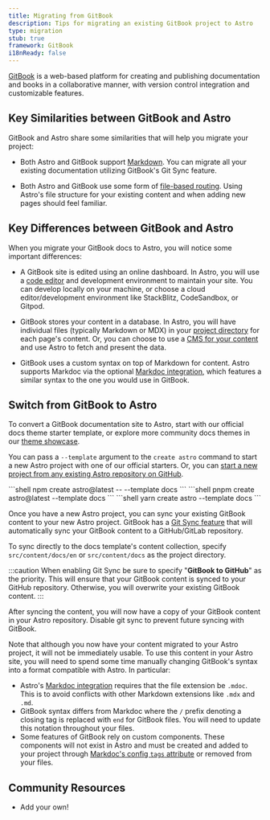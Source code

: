 ```yaml
---
title: Migrating from GitBook
description: Tips for migrating an existing GitBook project to Astro
type: migration
stub: true
framework: GitBook
i18nReady: false
---
```



[GitBook](https://gitbook.com) is a web-based platform for creating and publishing documentation and books in a collaborative manner, with version control integration and customizable features.


## Key Similarities between GitBook and Astro

GitBook and Astro share some similarities that will help you migrate your project:

- Both Astro and GitBook support [Markdown](/en/guides/markdown-content/). You can migrate all your existing documentation utilizing GitBook's Git Sync feature.

- Both Astro and GitBook use some form of [file-based routing](/en/core-concepts/routing/). Using Astro's file structure for your existing content and when adding new pages should feel familiar.

## Key Differences between GitBook and Astro

When you migrate your GitBook docs to Astro, you will notice some important differences:

- A GitBook site is edited using an online dashboard. In Astro, you will use a [code editor](/en/editor-setup/) and development environment to maintain your site. You can develop locally on your machine, or choose a cloud editor/development environment like StackBlitz, CodeSandbox, or Gitpod.

- GitBook stores your content in a database. In Astro, you will have individual files (typically Markdown or MDX) in your [project directory](/en/core-concepts/project-structure/) for each page's content. Or, you can choose to use a [CMS for your content](/en/guides/cms/) and use Astro to fetch and present the data.

- GitBook uses a custom syntax on top of Markdown for content. Astro supports Markdoc via the optional [Markdoc integration](/en/guides/integrations-guide/markdoc/), which features a similar syntax to the one you would use in GitBook.


## Switch from GitBook to Astro

To convert a GitBook documentation site to Astro, start with our official docs theme starter template, or explore more community docs themes in our [theme showcase](https://astro.build/themes?search=&categories%5B%5D=docs).

You can pass a `--template` argument to the `create astro` command to start a new Astro project with one of our official starters. Or, you can [start a new project from any existing Astro repository on GitHub](/en/install/auto/#starter-templates).

  <PackageManagerTabs>
    <Fragment slot="npm">
    ```shell
    npm create astro@latest -- --template docs
    ```
    </Fragment>
    <Fragment slot="pnpm">
    ```shell
    pnpm create astro@latest --template docs
    ```
    </Fragment>
    <Fragment slot="yarn">
    ```shell
    yarn create astro --template docs
    ```
    </Fragment>
  </PackageManagerTabs>

Once you have a new Astro project, you can sync your existing GitBook content to your new Astro project. GitBook has a [Git Sync feature](https://docs.gitbook.com/product-tour/git-sync) that will automatically sync your GitBook content to a GitHub/GitLab repository. 

To sync directly to the docs template's content collection, specify `src/content/docs/en` or `src/content/docs` as the project directory.

:::caution
When enabling Git Sync be sure to specify "**GitBook to GitHub**" as the priority. This will ensure that your GitBook content is synced to your GitHub repository. Otherwise, you will overwrite your existing GitBook content.
:::

After syncing the content, you will now have a copy of your GitBook content in your Astro repository. Disable git sync to prevent future syncing with GitBook.

Note that although you now have your content migrated to your Astro project, it will not be immediately usable. To use this content in your Astro site, you will need to spend some time manually changing GitBook's syntax into a format compatible with Astro. In particular:

- Astro's [Markdoc integration](/en/guides/integrations-guide/markdoc/) requires that the file extension be `.mdoc`. This is to avoid conflicts with other Markdown extensions like `.mdx` and `.md`.
- GitBook syntax differs from Markdoc where the `/` prefix denoting a closing tag is replaced with `end` for GitBook files. You will need to update this notation throughout your files.
- Some features of GitBook rely on custom components. These components will not exist in Astro and must be created and added to your project through [Markdoc's config `tags` attribute](/en/guides/integrations-guide/markdoc/#render-markdoc-tags-as-astro-components) or removed from your files.

## Community Resources

- Add your own!
